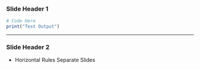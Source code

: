 ### Slide Header 1

```r
# Code Here
print("Test Output")
```

------------------------------------------------------------------------

### Slide Header 2

-   Horizontal Rules Separate Slides
